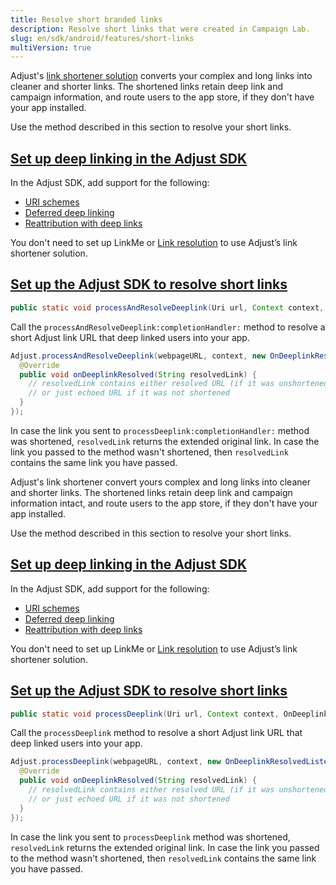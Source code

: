 ```yaml
---
title: Resolve short branded links
description: Resolve short links that were created in Campaign Lab.
slug: en/sdk/android/features/short-links
multiVersion: true
---
```


<SdkVersion version="v5">

Adjust's [link shortener solution](https://help.adjust.com/en/article/short-branded-links) converts your complex and long links into cleaner and shorter links. The shortened links retain deep link and campaign information, and route users to the app store, if they don't have your app installed.

Use the method described in this section to resolve your short links.

## [Set up deep linking in the Adjust SDK](set-up-deep-linking-in-the-adjust-sdk)

In the Adjust SDK, add support for the following:

-  [URI schemes](/en/sdk/android/features/deep-links)
-  [Deferred deep linking](/en/sdk/android/features/deep-links#deferred-deep-linking)
-  [Reattribution with deep links](/en/sdk/android/features/deep-links/direct#reattribution-via-deep-links)

<Callout type="note">

You don't need to set up LinkMe or [Link resolution](/en/sdk/android/features/deep-links#link-resolution) to use Adjust’s link shortener solution.

</Callout>

## [Set up the Adjust SDK to resolve short links](set-up-the-adjust-sdk-to-resolve-short-links)

<CodeBlock title="Method signature">

```java
public static void processAndResolveDeeplink(Uri url, Context context, OnDeeplinkResolvedListener callback)
```

</CodeBlock>

Call the `processAndResolveDeeplink:completionHandler:` method to resolve a short Adjust link URL that deep linked users into your app.

```java
Adjust.processAndResolveDeeplink(webpageURL, context, new OnDeeplinkResolvedListener() {
  @Override
  public void onDeeplinkResolved(String resolvedLink) {
    // resolvedLink contains either resolved URL (if it was unshortened)
    // or just echoed URL if it was not shortened
  }
});
```

In case the link you sent to `processDeeplink:completionHandler:` method was shortened, `resolvedLink` returns the extended original link. In case the link you passed to the method wasn't shortened, then `resolvedLink` contains the same link you have passed.

</SdkVersion>

<SdkVersion version="v4">

Adjust's link shortener convert yours complex and long links into cleaner and shorter links. The shortened links retain deep link and campaign information intact, and route users to the app store, if they don't have your app installed.

Use the method described in this section to resolve your short links.

## [Set up deep linking in the Adjust SDK](set-up-deep-linking-in-the-adjust-sdk)

In the Adjust SDK, add support for the following:

-  [URI schemes](/en/sdk/android/features/deep-links)
-  [Deferred deep linking](/en/sdk/android/features/deep-links#deferred-deep-linking)
-  [Reattribution with deep links](/en/sdk/android/features/deep-links/direct#reattribution-via-deep-links)

<Callout type="note">

You don't need to set up LinkMe or [Link resolution](/en/sdk/android/features/deep-links#link-resolution) to use Adjust’s link shortener solution.

</Callout>

## [Set up the Adjust SDK to resolve short links](set-up-the-adjust-sdk-to-resolve-short-links)

<CodeBlock title="Method signature">

```java
public static void processDeeplink(Uri url, Context context, OnDeeplinkResolvedListener callback)
```

</CodeBlock>

Call the `processDeeplink` method to resolve a short Adjust link URL that deep linked users into your app.

```java
Adjust.processDeeplink(webpageURL, context, new OnDeeplinkResolvedListener() {
  @Override
  public void onDeeplinkResolved(String resolvedLink) {
    // resolvedLink contains either resolved URL (if it was unshortened)
    // or just echoed URL if it was not shortened
  }
});
```

In case the link you sent to `processDeeplink` method was shortened, `resolvedLink` returns the extended original link. In case the link you passed to the method wasn't shortened, then `resolvedLink` contains the same link you have passed.

</SdkVersion>
